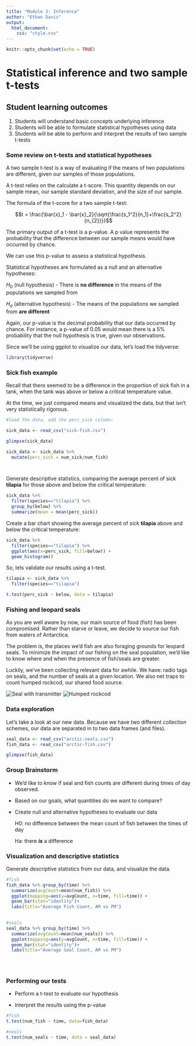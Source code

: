 ```yaml
---
title: "Module 3: Inference"
author: "Ethan Davis"
output: 
  html_document:
    css: "style.css"
---
```


```r
knitr::opts_chunk$set(echo = TRUE)
```

# Statistical inference and two sample t-tests

## Student learning outcomes

1.  Students will understand basic concepts underlying inference
2.  Students will be able to formulate statistical hypotheses using data
3.  Students will be able to perform and interpret the results of two sample t-tests

### Some review on t-tests and statistical hypotheses

A two sample t-test is a way of evaluating if the means of two populations are different, given our samples of those populations.

A t-test relies on the calculate a t-score. This quantity depends on our sample mean, our sample standard deviation, and the size of our sample.

The formula of the t-score for a two sample t-test:

$$t = \frac{\bar{x}_1 - \bar{x}_2}{\sqrt{\frac{s_1^2}{n_1}+\frac{s_2^2}{n_{2}}}}$$

The primary output of a t-test is a p-value. A p value represents the probability that the difference between our sample means would have occurred by chance.

We can use this p-value to assess a statistical hypothesis.

Statistical hypotheses are formulated as a null and an alternative hypotheses:

$H_{0}$ (null hypothesis) - There is **no difference** in the means of the populations we sampled from

$H_{a}$ (alternative hypothesis) - The means of the populations we sampled from **are different**

Again, our p-value is the decimal probability that our data occurred by chance. For instance, a p-value of 0.05 would mean there is a 5% probability that the null hypothesis is true, given our observations.

Since we'll be using ggplot to visualize our data, let's load the tidyverse:

```r
library(tidyverse)
```

### Sick fish example

Recall that there seemed to be a difference in the proportion of sick fish in a tank, when the tank was above or below a critical temperature value.

At the time, we just compared means and visualized the data, but that isn't very statistically rigorous.

```r

#load the data, add the perc_sick column:

sick_data <- read_csv("sick-fish.csv")

glimpse(sick_data)

sick_data <- sick_data %>% 
  mutate(perc_sick = num_sick/num_fish)




```

Generate descriptive statistics, comparing the average percent of sick **tilapia** for those above and below the critical temperature:

```r

sick_data %>% 
  filter(species=="tilapia") %>% 
  group_by(below) %>% 
  summarize(mean = mean(perc_sick))

```

Create a bar chart showing the average percent of sick **tilapia** above and below the critical temperature:

```r

sick_data %>% 
  filter(species=="tilapia") %>% 
  ggplot(aes(x=perc_sick, fill=below)) +
  geom_histogram()
```

So, lets validate our results using a t-test.

```r
tilapia <- sick_data %>% 
  filter(species=="tilapia")

t.test(perc_sick ~ below, data = tilapia)
```

### Fishing and leopard seals

As you are well aware by now, our main source of food (fish) has been compromised. Rather than starve or leave, we decide to source our fish from waters of Antarctica.

The problem is, the places we'd fish are also foraging grounds for leopard seals. To minimize the impact of our fishing on the seal population, we'd like to know where and when the presence of fish/seals are greater.

Luckily, we've been collecting relevant data for awhile. We have: radio tags on seals, and the number of seals at a given location. We also net traps to count humped rockcod, our shared food source.

![Seal with transmitter](seal-radio.png) ![Humped rockcod](rockcod.png)

### Data exploration

Let's take a look at our new data. Because we have two different collection schemes, our data are separated in to two data frames (and files).

```r
seal_data <- read_csv("arctic-seals.csv")
fish_data <- read_csv("arctic-fish.csv")

glimpse(fish_data)


```

### Group Brainstorm

-   We'd like to know if seal and fish counts are different during times of day observed.

-   Based on our goals, what quantities do we want to compare?

-   Create null and alternative hypotheses to evaluate our data

    H0: no difference between the mean count of fish between the times of day

    Ha: there ***is*** a difference\

### Visualization and descriptive statistics

Generate descriptive statistics from our data, and visualize the data.

```r

#fish
fish_data %>% group_by(time) %>%
  summarize(avgCount=mean(num_fish)) %>%
  ggplot(mapping=aes(y=avgCount, x=time, fill=time)) +
  geom_bar(stat="identity")+
  labs(title="Average Fish Count, AM vs PM")
  

#seals
seal_data %>% group_by(time) %>%
  summarize(avgCount=mean(num_seals)) %>%
  ggplot(mapping=aes(y=avgCount, x=time, fill=time)) +
  geom_bar(stat="identity")+
  labs(title="Average Seal Count, AM vs PM")
  




```

### Performing our tests

-   Perform a t-test to evaluate our hypothesis

-   Interpret the results using the p-value

```r
#fish
t.test(num_fish ~ time, data=fish_data)

#seals
t.test(num_seals ~ time, data = seal_data)
```
